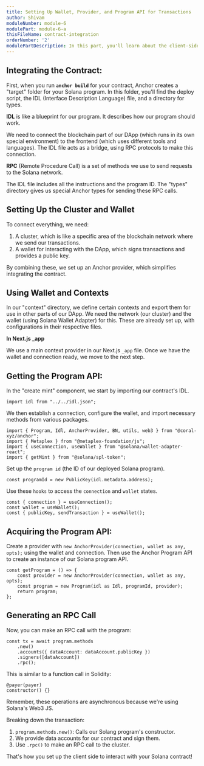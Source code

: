 ```yaml
---
title: Setting Up Wallet, Provider, and Program API for Transactions
author: Shivam
moduleNumber: module-6
modulePart: module-6-a
thisFileName: contract-integration
orderNumber: '2'
modulePartDescription: In this part, you'll learn about the client-side setup for interacting with the Solana contract, focusing on wallet, provider, and program API integration.
---
```


## Integrating the Contract:

First, when you run **`anchor build`** for your contract, Anchor creates a "target" folder for your Solana program. In this folder, you'll find the deploy script, the IDL (Interface Description Language) file, and a directory for types.

**IDL** is like a blueprint for our program. It describes how our program should work.

We need to connect the blockchain part of our DApp (which runs in its own special environment) to the frontend (which uses different tools and languages). The IDL file acts as a bridge, using RPC protocols to make this connection.

**RPC** (Remote Procedure Call) is a set of methods we use to send requests to the Solana network.

The IDL file includes all the instructions and the program ID. The "types" directory gives us special Anchor types for sending these RPC calls.

## Setting Up the Cluster and Wallet

To connect everything, we need:

1. A cluster, which is like a specific area of the blockchain network where we send our transactions.
2. A wallet for interacting with the DApp, which signs transactions and provides a public key.

By combining these, we set up an Anchor provider, which simplifies integrating the contract.

## Using Wallet and Contexts

In our "context" directory, we define certain contexts and export them for use in other parts of our DApp. We need the network (our cluster) and the wallet (using Solana Wallet Adapter) for this. These are already set up, with configurations in their respective files.

**In Next.js _app**

We use a main context provider in our Next.js `_app` file. Once we have the wallet and connection ready, we move to the next step.

## Getting the Program API:

In the "create mint" component, we start by importing our contract's IDL.

```tsx
import idl from "../../idl.json";
```

We then establish a connection, configure the wallet, and import necessary methods from various packages.

```tsx
import { Program, Idl, AnchorProvider, BN, utils, web3 } from "@coral-xyz/anchor";
import { Metaplex } from "@metaplex-foundation/js";
import { useConnection, useWallet } from "@solana/wallet-adapter-react";
import { getMint } from "@solana/spl-token";
```

Set up the `program id` (the ID of our deployed Solana program).

```tsx
const programId = new PublicKey(idl.metadata.address);
```

Use these `hooks` to access the `connection` and `wallet` states.

```tsx
const { connection } = useConnection();
const wallet = useWallet();
const { publicKey, sendTransaction } = useWallet();
```

## Acquiring the Program API:

Create a provider with `new AnchorProvider(connection, wallet as any, opts);` using the wallet and connection. Then use the Anchor Program API to create an instance of our Solana program API.

```tsx
const getProgram = () => {
    const provider = new AnchorProvider(connection, wallet as any, opts);
    const program = new Program(idl as Idl, programId, provider);
    return program;
};
```

## Generating an RPC Call

Now, you can make an RPC call with the program:

```tsx
const tx = await program.methods
    .new()
    .accounts({ dataAccount: dataAccount.publicKey })
    .signers([dataAccount])
    .rpc();
```

This is similar to a function call in Solidity:

```Solidity
@payer(payer)
constructor() {}
```

Remember, these operations are asynchronous because we're using Solana's Web3 JS.

Breaking down the transaction:

1. `program.methods.new()`: Calls our Solang program's constructor.
2. We provide data accounts for our contract and sign them.
3. Use `.rpc()` to make an RPC call to the cluster.

That's how you set up the client side to interact with your Solana contract!